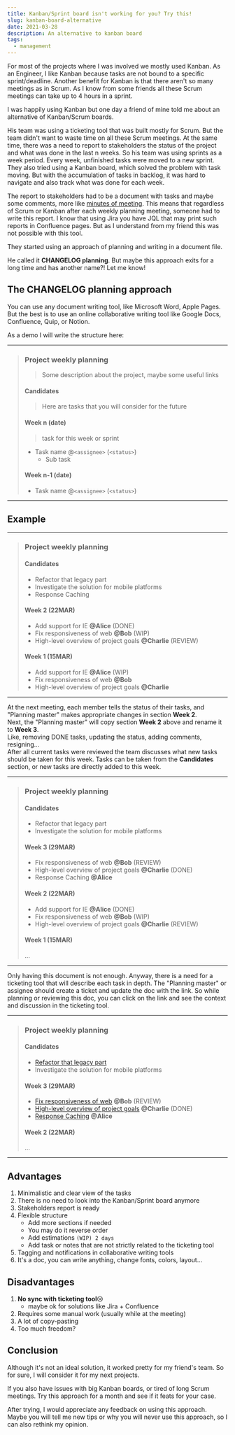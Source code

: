 ```yaml
---
title: Kanban/Sprint board isn't working for you? Try this!
slug: kanban-board-alternative
date: 2021-03-28
description: An alternative to kanban board
tags:
  - management
---
```


For most of the projects where I was involved we mostly used Kanban.
As an Engineer, I like Kanban because tasks are not bound to a specific sprint/deadline.
Another benefit for Kanban is that there aren't so many meetings as in Scrum.
As I know from some friends all these Scrum meetings can take up to 4 hours in a sprint.

I was happily using Kanban but one day a friend of mine told me about an alternative of Kanban/Scrum boards.

His team was using a ticketing tool that was built mostly for Scrum.
But the team didn't want to waste time on all these Scrum meetings.
At the same time, there was a need to report to stakeholders the status of the project and what was done in the last n weeks.
So his team was using sprints as a week period. Every week, unfinished tasks were moved to a new sprint.
They also tried using a Kanban board, which solved the problem with task moving.
But with the accumulation of tasks in backlog, it was hard to navigate and also track what was done for each week.

The report to stakeholders had to be a document with tasks and maybe some comments, more like [minutes of meeting](https://en.wikipedia.org/wiki/Minutes).
This means that regardless of Scrum or Kanban after each weekly planning meeting, someone had to write this report.
I know that using Jira you have JQL that may print such reports in Confluence pages.
But as I understand from my friend this was not possible with this tool.

They started using an approach of planning and writing in a document file.

He called it **CHANGELOG planning**. But maybe this approach exits for a long time and has another name?! Let me know!

## The CHANGELOG planning approach

You can use any document writing tool, like Microsoft Word, Apple Pages.
But the best is to use an online collaborative writing tool like Google Docs, Confluence, Quip, or Notion.

As a demo I will write the structure here:

---

> ### Project weekly planning
>
> >Some description about the project, maybe some useful links
>
> #### Candidates
>
>  > Here are tasks that you will consider for the future
>
> #### Week n (date)
>
> > task for this week or sprint
>
> - Task name @`<assignee>` (`<status>`)
>   - Sub task
>
> #### Week n-1 (date)
>
> - Task name @`<assignee>` (`<status>`)

---

## Example

---

> ### Project weekly planning
>
> #### Candidates
>
> - Refactor that legacy part
> - Investigate the solution for mobile platforms
> - Response Caching
>
> #### Week 2 (22MAR)
>
> - Add support for IE **@Alice** (DONE)
> - Fix responsiveness of web **@Bob** (WIP)
> - High-level overview of project goals **@Charlie** (REVIEW)
>
> #### Week 1 (15MAR)
>
> - Add support for IE **@Alice** (WIP)
> - Fix responsiveness of web **@Bob**
> - High-level overview of project goals **@Charlie**

---

At the next meeting, each member tells the status of their tasks, and "Planning master" makes appropriate changes in section **Week 2**. <br/>
Next, the "Planning master" will copy section **Week 2** above and rename it to **Week 3**. <br/>
Like, removing DONE tasks, updating the status, adding comments, resigning...<br/>
After all current tasks were reviewed the team discusses what new tasks should be taken for this week.
Tasks can be taken from the **Candidates** section, or new tasks are directly added to this week.

---

> ### Project weekly planning
>
> #### Candidates
>
> - Refactor that legacy part
> - Investigate the solution for mobile platforms
>
> #### Week 3 (29MAR)
>
> - Fix responsiveness of web **@Bob** (REVIEW)
> - High-level overview of project goals **@Charlie** (DONE)
> - Response Caching **@Alice**
>
> #### Week 2 (22MAR)
>
> - Add support for IE **@Alice** (DONE)
> - Fix responsiveness of web **@Bob** (WIP)
> - High-level overview of project goals **@Charlie** (REVIEW)
>
> #### Week 1 (15MAR)
>
> ...

---

Only having this document is not enough. Anyway, there is a need for a ticketing tool that will describe each task in depth.
The "Planning master" or assignee should create a ticket and update the doc with the link.
So while planning or reviewing this doc, you can click on the link and see the context and discussion in the ticketing tool.

---

> ### Project weekly planning
>
> #### Candidates
>
> - [Refactor that legacy part](https://example.com/issues/4605-my-task)
> - Investigate the solution for mobile platforms
>
> #### Week 3 (29MAR)
>
> - [Fix responsiveness of web](https://www.youtube.com/watch?v=dQw4w9WgXcQ) **@Bob** (REVIEW)
> - [High-level overview of project goals](https://www.youtube.com/watch?v=dQw4w9WgXcQ) **@Charlie** (DONE)
> - [Response Caching](https://www.youtube.com/watch?v=dQw4w9WgXcQ) **@Alice**
>
> #### Week 2 (22MAR)
>
> ...

---

## Advantages

1. Minimalistic and clear view of the tasks
2. There is no need to look into the Kanban/Sprint board anymore
3. Stakeholders report is ready
4. Flexible structure
    - Add more sections if needed
    - You may do it reverse order
    - Add estimations `(WIP) 2 days`
    - Add task or notes that are not strictly related to the ticketing tool
5. Tagging and notifications in collaborative writing tools
6. It's a doc, you can write anything, change fonts, colors, layout...

## Disadvantages

1. **No sync with ticketing tool**😢
    - maybe ok for solutions like Jira + Confluence
2. Requires some manual work (usually while at the meeting)
2. A lot of copy-pasting
3. Too much freedom?

## Conclusion

Although it's not an ideal solution, it worked pretty for my friend's team.
So for sure, I will consider it for my next projects.

If you also have issues with big Kanban boards, or tired of long Scrum meetings.
Try this approach for a month and see if it feats for your case.

After trying, I would appreciate any feedback on using this approach.
Maybe you will tell me new tips or why you will never use this approach, so I can also rethink my opinion.
